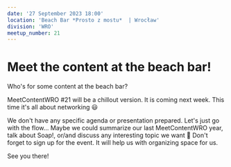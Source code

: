 ```yaml
---
date: '27 September 2023 18:00'
location: 'Beach Bar *Prosto z mostu*  | Wrocław'
division: 'WRO'
meetup_number: 21
---
```


# Meet the content at the beach bar!

Who's for some content at the beach bar? 

MeetContentWRO #21 will be a chillout version. It is coming next week. This time it's all about networking 😃

We don't have any specific agenda or presentation prepared. Let's just go with the flow... Maybe we could summarize our last MeetContentWRO year, talk about Soap!, or/and discuss any interesting topic we want 🙂
Don't forget to sign up for the event. It will help us with organizing space for us. 

See you there!


